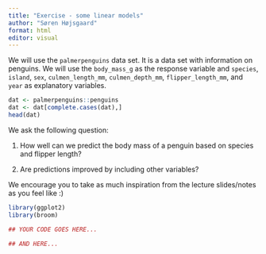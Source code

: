 ```yaml
---
title: "Exercise - some linear models"
author: "Søren Højsgaard"
format: html
editor: visual
---
```


We will use the `palmerpenguins` data set. It is a data set with information on penguins. We will use the `body_mass_g` as the response variable and `species`, `island`, `sex`, `culmen_length_mm`, `culmen_depth_mm`, `flipper_length_mm`, and `year` as explanatory variables.

```r
dat <- palmerpenguins::penguins
dat <- dat[complete.cases(dat),]
head(dat)
```

We ask the following question:

1.  How well can we predict the body mass of a penguin based on species and flipper length?

2.  Are predictions improved by including other variables?

We encourage you to take as much inspiration from the lecture slides/notes as you feel like :)

```r
library(ggplot2) 
library(broom)
```

```r
## YOUR CODE GOES HERE...
```

```r
## AND HERE...
```
